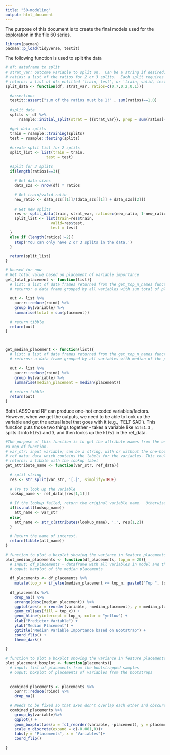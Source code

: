 ```yaml
---
title: "50-modeling"
output: html_document
---
```


The purpose of this document is to create the final models used for the exploration in the file 60 series.

```r
library(pacman)
pacman::p_load(tidyverse, testit)
```

The following function is used to split the data
```r
# df: dataframe to split
# strat_var: outcome variable to split on.  Can be a string if desired, e.g., outcome='h5mn8' ...%>%split_data(outcome)
# ratios: a list of the ratios for 2 or 3 splits.  Each split requires a ratio (e.g., train+test requires two ratios)
# returns: a list of dfs entitled 'train, test', or 'train, valid, test' corresponding to the input ratios.
split_data <- function(df, strat_var, ratios=c(0.7,0.2,0.1)){
  
  #assertions
  testit::assert("sum of the ratios must be 1!" , sum(ratios)==1.0)
  
  #split data
  splits <- df %>%
      rsample::initial_split(strat = {{strat_var}}, prop = sum(ratios[-length(ratios)]))
  
  #get data splits
  train = rsample::training(splits)
  test = rsample::testing(splits)
  
  #create split list for 2 splits
  split_list <- list(train = train,
                  test = test)
  
  #split for 3 splits
  if(length(ratios)==3){
    
    # Get data sizes
    data_szs <- nrow(df) * ratios
    
    # Get train/valid ratio
    new_ratio <- data_szs[[1]]/(data_szs[[1]] + data_szs[[2]])
    
    # Get new splits
    res <- split_data(train, strat_var, ratios=c(new_ratio, 1-new_ratio))
    split_list <- list(train=res$train,
                    valid=res$test,
                    test = test)
  }
  else if (length(ratios)!=2){
    stop('You can only have 2 or 3 splits in the data.')
  }
  
  return(split_list)
}

```

```r
# Unused for now
# Get total value based on placement of variable importance
get_total_placement <- function(list){
  # list: a list of data frames returned from the get_top_n_names function
  # returns: a data frame grouped by all variables with sum total of placement
  
  out <- list %>%
    purrr::reduce(rbind) %>% 
    group_by(variable) %>% 
    summarise(total = sum(placement))
  
  # return tibble
  return(out)
}



get_median_placement <- function(list){
  # list: a list of data frames returned from the get_top_n_names function
  # returns: a data frame grouped by all variables with median of the placements of those variables
  
  out <- list %>%
    purrr::reduce(rbind) %>% 
    group_by(variable) %>% 
    summarise(median_placement = median(placement))
  
  # return tibble
  return(out)
}
```

Both LASSO and RF can produce one-hot encoded variables/factors.  However, when we get the outputs, we need to be able to look up the variable and get the actual label that goes with it (e.g., 'FELT SAD').  This function puts those two things together - takes a variable like `h1fs1.3` , splits it into `h1fs1` and `3`, and then looks up the `h1fs1` in the ref_data.

```r
#The purpose of this function is to get the attribute names from the one-hot encoded variable.  This is meant to be used with 
#a map_df function.
# var_str: input variable; can be a string, with or without the one-hot encoding
# ref_data: data which contains the labels for the variables. This could be full_dataset (dataset after joining waves)
# returns: a tibble with the lookup label
get_attribute_name <- function(var_str, ref_data){
  
  # split string
  res <- str_split(var_str, '[.]', simplify=TRUE)
  
  # Try to look up the variable
  lookup_name <- ref_data[[res[1,1]]]
  
  # If the lookup failed, return the original variable name.  Otherwise, return the label.
  if(is.null(lookup_name))
    att_name <- var_str
  else{
    att_name <- str_c(attributes(lookup_name), '.', res[1,2])
  }
  
  # Return the name of interest.
  return(tibble(att_name))
}
```

```r
# function to plot a boxplot showing the variance in feature placements
plot_median_placements <- function(df_placements, top_n = 20){
  # input: df_placements - dataframe with all variables in model and their median placements from the models
  # ouput: barplot of the median placements
  
  df_placements <- df_placements %>%   
    mutate(top_x = if_else(median_placement <= top_n, paste0("Top ", top_n), paste0("Not Top ", top_n)))
  
  df_placements %>% 
    drop_na() %>% 
    arrange(desc(median_placement)) %>%
    ggplot(aes(x = reorder(variable, -median_placement), y = median_placement)) +
    geom_col(aes(fill = top_x)) +
    geom_hline(yintercept = top_n, color = "yellow") +
    xlab("Predictor Variable") + 
    ylab("Median Placement") +
    ggtitle("Median Variable Importance based on Bootstrap") +
    coord_flip() +
    theme_dark()
  
}

# function to plot a boxplot showing the variance in feature placements
plot_placement_boxplot <- function(placements){
  # input: list of placements from the bootstrapped samples
  # ouput: boxplot of placements of variables from the bootstraps
  
  
  combined_placements <- placements %>%
    purrr::reduce(rbind) %>% 
    drop_na()
  
  # Needs to be fixed so that axes don't overlap each other and obscure understanding
  combined_placements %>%
    group_by(variable)%>%
    ggplot() +
    geom_boxplot(aes(x = fct_reorder(variable, -placement), y = placement))+
    scale_x_discrete(expand = c(-0.001,0))+ 
    labs(y = "Placements", x = "Variables")+
    coord_flip()
  
}
```

```r

```

```r

```

